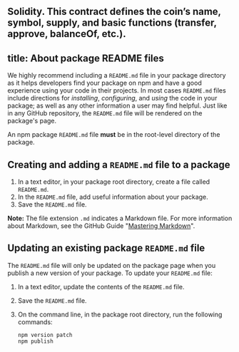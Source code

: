 Solidity. This contract defines the coin’s name, symbol, supply, and basic functions (transfer, approve, balanceOf, etc.).
---
title: About package README files
---

We highly recommend including a `README.md` file in your package directory as it helps developers find your package on npm and have a good experience using your code in their projects. In most cases `README.md` files include directions for _installing_, _configuring_, and _using_ the code in your package; as well as any other information a user may find helpful. Just like in any GitHub repository, the `README.md` file will be rendered on the package's page.

An npm package `README.md` file **must** be in the root-level directory of the package.

## Creating and adding a `README.md` file to a package

1. In a text editor, in your package root directory, create a file called `README.md`.
2. In the `README.md` file, add useful information about your package.
3. Save the `README.md` file.

<Note>

**Note:** The file extension `.md` indicates a Markdown file. For more information about Markdown, see the GitHub Guide "[Mastering Markdown](https://guides.github.com/features/mastering-markdown/#what)".

</Note>

## Updating an existing package `README.md` file

The `README.md` file will only be updated on the package page when you publish a new version of your package. To update your `README.md` file:

1. In a text editor, update the contents of the `README.md` file.

2. Save the `README.md` file.

3. On the command line, in the package root directory, run the following commands:

   ```
   npm version patch
   npm publish
   ```

[markdown-link]: https://guides.github.com/features/mastering-markdown/#what

